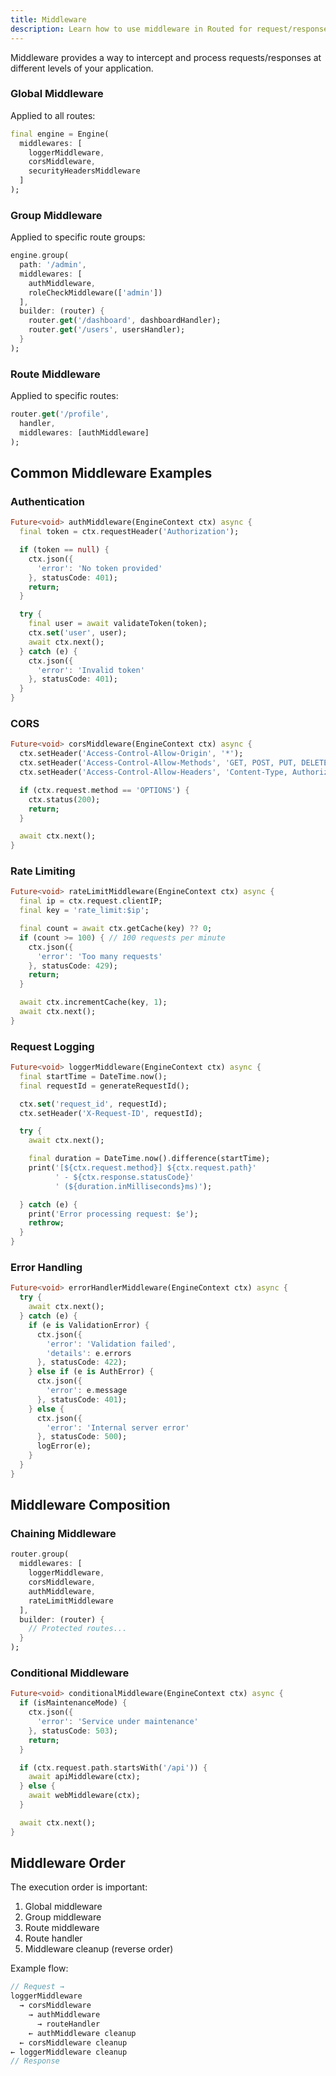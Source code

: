 ```yaml
---
title: Middleware
description: Learn how to use middleware in Routed for request/response processing
---
```


Middleware provides a way to intercept and process requests/responses at different levels of your application.


### Global Middleware

Applied to all routes:

```dart
final engine = Engine(
  middlewares: [
    loggerMiddleware,
    corsMiddleware,
    securityHeadersMiddleware
  ]
);
```

### Group Middleware

Applied to specific route groups:

```dart
engine.group(
  path: '/admin',
  middlewares: [
    authMiddleware,
    roleCheckMiddleware(['admin'])
  ],
  builder: (router) {
    router.get('/dashboard', dashboardHandler);
    router.get('/users', usersHandler);
  }
);
```

### Route Middleware

Applied to specific routes:

```dart
router.get('/profile',
  handler,
  middlewares: [authMiddleware]
);
```

## Common Middleware Examples

### Authentication

```dart
Future<void> authMiddleware(EngineContext ctx) async {
  final token = ctx.requestHeader('Authorization');

  if (token == null) {
    ctx.json({
      'error': 'No token provided'
    }, statusCode: 401);
    return;
  }

  try {
    final user = await validateToken(token);
    ctx.set('user', user);
    await ctx.next();
  } catch (e) {
    ctx.json({
      'error': 'Invalid token'
    }, statusCode: 401);
  }
}
```

### CORS

```dart
Future<void> corsMiddleware(EngineContext ctx) async {
  ctx.setHeader('Access-Control-Allow-Origin', '*');
  ctx.setHeader('Access-Control-Allow-Methods', 'GET, POST, PUT, DELETE');
  ctx.setHeader('Access-Control-Allow-Headers', 'Content-Type, Authorization');

  if (ctx.request.method == 'OPTIONS') {
    ctx.status(200);
    return;
  }

  await ctx.next();
}
```

### Rate Limiting

```dart
Future<void> rateLimitMiddleware(EngineContext ctx) async {
  final ip = ctx.request.clientIP;
  final key = 'rate_limit:$ip';

  final count = await ctx.getCache(key) ?? 0;
  if (count >= 100) { // 100 requests per minute
    ctx.json({
      'error': 'Too many requests'
    }, statusCode: 429);
    return;
  }

  await ctx.incrementCache(key, 1);
  await ctx.next();
}
```

### Request Logging

```dart
Future<void> loggerMiddleware(EngineContext ctx) async {
  final startTime = DateTime.now();
  final requestId = generateRequestId();

  ctx.set('request_id', requestId);
  ctx.setHeader('X-Request-ID', requestId);

  try {
    await ctx.next();

    final duration = DateTime.now().difference(startTime);
    print('[${ctx.request.method}] ${ctx.request.path}'
          ' - ${ctx.response.statusCode}'
          ' (${duration.inMilliseconds}ms)');

  } catch (e) {
    print('Error processing request: $e');
    rethrow;
  }
}
```

### Error Handling

```dart
Future<void> errorHandlerMiddleware(EngineContext ctx) async {
  try {
    await ctx.next();
  } catch (e) {
    if (e is ValidationError) {
      ctx.json({
        'error': 'Validation failed',
        'details': e.errors
      }, statusCode: 422);
    } else if (e is AuthError) {
      ctx.json({
        'error': e.message
      }, statusCode: 401);
    } else {
      ctx.json({
        'error': 'Internal server error'
      }, statusCode: 500);
      logError(e);
    }
  }
}
```

## Middleware Composition

### Chaining Middleware

```dart
router.group(
  middlewares: [
    loggerMiddleware,
    corsMiddleware,
    authMiddleware,
    rateLimitMiddleware
  ],
  builder: (router) {
    // Protected routes...
  }
);
```

### Conditional Middleware

```dart
Future<void> conditionalMiddleware(EngineContext ctx) async {
  if (isMaintenanceMode) {
    ctx.json({
      'error': 'Service under maintenance'
    }, statusCode: 503);
    return;
  }

  if (ctx.request.path.startsWith('/api')) {
    await apiMiddleware(ctx);
  } else {
    await webMiddleware(ctx);
  }

  await ctx.next();
}
```


## Middleware Order

The execution order is important:

1. Global middleware
2. Group middleware
3. Route middleware
4. Route handler
5. Middleware cleanup (reverse order)

Example flow:

```dart
// Request →
loggerMiddleware
  → corsMiddleware
    → authMiddleware
      → routeHandler
    ← authMiddleware cleanup
  ← corsMiddleware cleanup
← loggerMiddleware cleanup
// Response
```

